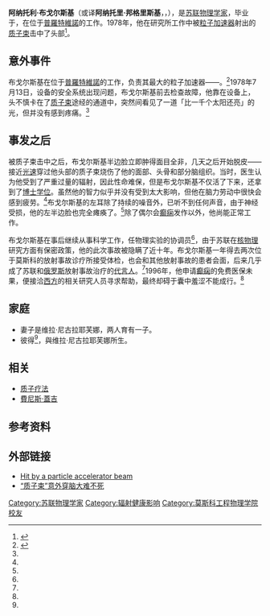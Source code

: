 {{Infobox Biography
| subject_name   = 阿納托利·布戈爾斯基
| image_name     = 
| image_size     = 
| image_caption  = 
| date_of_birth  = {{birth date and age|1942|6|25}}
| place_of_birth = {{USSR}}
| date_of_death  = 
| place_of_death = 
| occupation     = [[苏联|苏联]]、[[俄羅斯|俄羅斯]][[物理学家|物理学家]]
}}
'''阿纳托利·布戈尔斯基'''（或译'''阿纳托里·邦格里斯基'''，{{lang-ru|Анатолий Петрович Бугорский}}，{{bd|1942年|6月25日|||catIdx=Бугорский}}），是[[苏联|苏联]][[物理学家|物理学家]]，毕业于{{link-en|俄罗斯国立核研究大学|National Research Nuclear University MEPhI|莫斯科工程物理学院}}，在位于[[普羅特維諾|普羅特維諾]]的{{link-en|俄罗斯高能物理研究所|Institute for High Energy Physics|苏联国家高能物理研究所}}工作。1978年，他在研究所工作中被[[粒子加速器|粒子加速器]]射出的[[质子|质子束]]击中了头部<ref name="wired_future_ruins">{{cite web|url=http://www.wired.com/wired/archive/5.12/science.html|title=The Future Ruins of the Nuclear Age|trans_title =核时代未来遗迹 |author=Masha Gessen|language=en|publisher=[[连线|连线杂志]]|date=1997-12-01}}</ref>。

==意外事件==
布戈尔斯基在位于[[普羅特維諾|普羅特維諾]]的{{link-en|俄罗斯高能物理研究所|Institute for High Energy Physics|苏联国家高能物理研究所}}工作，负责其最大的粒子加速器——{{link-en|U-70 (同步加速器)|U-70 (synchrotron)|U-70}}。<ref name="gd-info_km_ru_personal">{{cite web|url=http://www.eco-pravda.ru/page.php?al=bugorsky_casus|script-title=ru:Персональный Чернобыль Анатолия Бугорского|author=Геннадий Дерновой|language=俄语|publisher=[[消息报|消息报]]|date=1998-01-23|trans_title=阿纳托利·布戈尔斯基生命中的切尔诺贝利|deadurl=yes|archiveurl=https://web.archive.org/web/20120425115650/http://www.eco-pravda.ru/page.php?al=bugorsky_casus|archivedate=2012-04-25}}</ref>1978年7月13日，设备的安全系统出现问题，布戈尔斯基前去检查故障，他靠在设备上，头不慎卡在了[[质子|质子束]]途经的通道中，突然间看见了一道「比一千个太阳还亮」的光，但并没有感到疼痛。<ref name="wired_future_ruins"/>

== 事发之后 ==
被质子束击中之后，布戈尔斯基半边脸立即肿得面目全非，几天之后开始脱皮——接近[[光速|光速]]穿过他头部的质子束烧伤了他的面部、头骨和部分脑组织。当时，医生认为他受到了严重过量的辐射，因此性命难保，但是布戈尔斯基不仅活了下来，还拿到了[[PhD|博士学位]]。虽然他的智力似乎并没有受到太大影响，但他在脑力劳动中很快会感到疲劳。<ref name="gd-info_km_ru_personal"/>布戈尔斯基的左耳除了持续的噪音外，已听不到任何声音，由于神经受损，他的左半边脸也完全瘫痪了。<ref name="wired_future_ruins"/>除了偶尔会[[癫痫|癫痫]]发作以外，他尚能正常工作。

布戈尔斯基在事后继续从事科学工作，任物理实验的协调员<ref name="gd-info_km_ru_personal"/>，由于苏联在[[原子核物理学|核物理]]研究方面有保密政策，他的此次事故被隐瞒了近十年。布戈尔斯基一年得去两次位于莫斯科的放射事故诊疗所接受体检，也会和其他放射事故的患者会面，后来几乎成了苏联和[[俄罗斯|俄罗斯]]放射事故治疗的[[代言人|代言人]]。<ref name="wired_future_ruins"/>1996年，他申请[[癫痫|癫痫]]的免费医保未果，便接洽[[西方世界|西方]]的相关研究人员寻求帮助，最终却碍于囊中羞涩不能成行。<ref name="wired_future_ruins"/>

== 家庭 ==
* 妻子是维拉·尼古拉耶芙娜，两人育有一子。
* 彼得<ref name="gd-info_km_ru_personal"/>，與维拉·尼古拉耶芙娜所生。

== 相关 ==
* [[质子疗法|质子疗法]]
* [[費尼斯·蓋吉|費尼斯·蓋吉]]

== 参考资料 ==
{{Reflist}}

== 外部链接 ==
* [http://forgetomori.com/2008/science/hit-by-a-particle-accelerator-beam/ Hit by a particle accelerator beam] {{en icon}}
* [http://news.sina.com.cn/o/2008-09-21/020914476726s.shtml “质子束”意外穿脑大难不死] {{Wayback|url=http://news.sina.com.cn/o/2008-09-21/020914476726s.shtml |date=20190713155537 }} {{zh icon}}

{{DEFAULTSORT:Bugorski, Anatoli}}
[[Category:苏联物理学家|Category:苏联物理学家]]
[[Category:辐射健康影响|Category:辐射健康影响]]
[[Category:莫斯科工程物理学院校友|Category:莫斯科工程物理学院校友]]